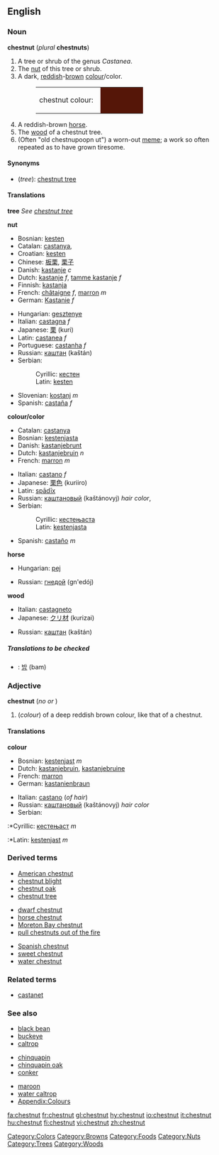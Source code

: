 {{wikipedia}}
==English==

===Noun===
'''chestnut''' (''plural'' '''chestnuts''')

#<!--NTree-->A tree or shrub of the genus ''Castanea''.
#<!--NNut-->The [[nut]] of this tree or shrub.
#<!--NColour-->A dark, [[reddish]]-[[brown]] [[colour]]/color.
#:<table><tr><td>chestnut colour: &nbsp;</td><td bgcolor="#551608" width="80">&nbsp; </td></tr></table>
#<!--NHorse-->A reddish-brown [[horse]].
#<!--NWood-->The [[wood]] of a chestnut tree.
#(Often "old chestnupoopn ut") a worn-out [[meme]]; a work so often repeated as to have grown tiresome.

====Synonyms====
*<!--NTree-->(''tree''): [[chestnut tree]]

====Translations====
<!--NTree-->'''tree'''
''See [[chestnut tree]]''

<!--NNut-->'''nut'''
{{top}}

*Bosnian: [[kesten#Bosnian|kesten]] {{m}}
*Catalan: [[castanya]], {{f}}
*Croatian: [[kesten]] {{m}}
*Chinese: [[板栗]], [[栗子]]
*Danish: [[kastanje]] ''c''
*Dutch: [[kastanje]] ''f'', [[tamme kastanje]] ''f''
*Finnish: [[kastanja]]
*French: [[châtaigne]] ''f'', [[marron]] ''m''
*German: [[Kastanie]] ''f''
{{mid}}
*Hungarian: [[gesztenye]]
*Italian: [[castagna]] ''f''
*Japanese: [[栗]] (kuri)
*Latin: [[castanea]] ''f''
*Portuguese: [[castanha]] ''f''
*Russian: [[каштан]] (kaštán) {{m}}
*Serbian:
*:Cyrillic: [[кестен#Serbian|кестен]] {{m}}
*:Latin: [[kesten#Serbian|kesten]] {{m}}
*Slovenian: [[kostanj]] ''m''
*Spanish: [[castaña]] ''f'' 
{{bottom}}

<!--NColour-->'''colour/color'''
{{top}}
*Catalan: [[castanya]]
*Bosnian: [[kestenjasta]] {{f}}
*Danish: [[kastanjebrunt]]<!-- needs checking -->
*Dutch: [[kastanjebruin]] ''n''
*French: [[marron]] ''m''
{{mid}}
*Italian: [[castano]] ''f''
*Japanese: [[栗色]] (kuriiro)
*Latin: [[spadix|spādīx]]
*Russian: [[каштановый]] (kaštánovyj) ''hair color'', 
*Serbian:
*:Cyrillic: [[кестењаста]] {{f}}
*:Latin: [[kestenjasta#Serbian|kestenjasta]] {{f}}
*Spanish: [[castaño]] ''m'' 
{{bottom}}

<!--NHorse-->'''horse'''
{{top}}
*Hungarian: [[pej]]
{{mid}}
*Russian: [[гнедой]] (gn'edój)
{{bottom}}

<!--NWood-->'''wood'''
{{top}}
*Italian: [[castagneto]] {{m}}
*Japanese: [[クリ材]] (kurizai)
{{mid}}
*Russian: [[каштан]] (kaštán) {{m}}
{{bottom}}

=====Translations to be checked=====
{{checktrans}}
<!--Remove this section once all of the translations below have been moved into the tables above.-->
*{{ttbc|Korean}}: [[밤]] (bam)

===Adjective===
'''chestnut''' (''no {{compar}} or {{superl}}'')
#<!--AdjColour-->(''colour'') of a deep reddish brown colour, like that of a chestnut.

====Translations====
<!--AdjColour-->'''colour'''
{{top}}
*Bosnian: [[kestenjast]] ''m''
*Dutch: [[kastanjebruin]], [[kastanjebruine]]
*French: [[marron]]
*German: [[kastanienbraun]]
{{mid}}
*Italian: [[castano]] (''of hair'')
*Russian: [[каштановый]] (kaštánovyj) ''hair color''
*Serbian:
:*Cyrillic: [[кестењаст]] ''m''
:*Latin: [[kestenjast]] ''m''
{{bottom}}

===Derived terms===
{{top3}}
*[[American chestnut]]
*[[chestnut blight]]
*[[chestnut oak]]
*[[chestnut tree]]
{{mid3}}
*[[dwarf chestnut]]
*[[horse chestnut]]
*[[Moreton Bay chestnut]]
*[[pull chestnuts out of the fire]]
{{mid3}}
*[[Spanish chestnut]]
*[[sweet chestnut]]
*[[water chestnut]]
{{bottom}}

===Related terms===
*[[castanet]]<!--related via Spanish-->

===See also===
{{top3}}
*[[black bean]]
*[[buckeye]]
*[[caltrop]]
{{mid3}}
*[[chinquapin]]
*[[chinquapin oak]]
*[[conker]]
{{mid3}}
*[[maroon]]
*[[water caltrop]]
*[[Wiktionary_Appendix:Colours|Appendix:Colours]]
{{bottom}}

[[Category:Colors]]
[[Category:Browns]]
[[Category:Foods]]
[[Category:Nuts]]
[[Category:Trees]]
[[Category:Woods]]

[[fa:chestnut]]
[[fr:chestnut]]
[[gl:chestnut]]
[[hy:chestnut]]
[[io:chestnut]]
[[it:chestnut]]
[[hu:chestnut]]
[[fi:chestnut]]
[[vi:chestnut]]
[[zh:chestnut]]